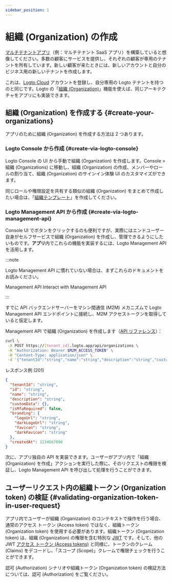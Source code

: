 ```yaml
---
sidebar_position: 1
---
```


# 組織 (Organization) の作成

[マルチテナントアプリ](https://auth.wiki/multi-tenancy)（例：マルチテナント SaaS アプリ）を構築していると想像してください。多数の顧客にサービスを提供し、それぞれの顧客が専用のテナントを所有しています。新しい顧客が来たときには、新しいアカウントと自分のビジネス用の新しいテナントを作成します。

これは、[Logto Cloud](https://cloud.logto.io/) アカウントを登録し、自分専用の Logto テナントを持つのと同じです。Logto の「[組織 (Organization)](/organizations)」機能を使えば、同じアーキテクチャをアプリにも実装できます。

## 組織 (Organization) を作成する \{#create-your-organizations}

アプリのために組織 (Organization) を作成する方法は 2 つあります。

### Logto Console から作成 \{#create-via-logto-console}

Logto Console の UI から手動で組織 (Organization) を作成します。<CloudLink to="/organizations">Console > 組織 (Organizations)</CloudLink> に移動し、組織 (Organization) の作成、メンバーやロールの割り当て、組織 (Organization) のサインイン体験 UI のカスタマイズができます。

同じロールや権限設定を共有する類似の組織 (Organization) をまとめて作成したい場合は、「[組織テンプレート](/authorization/organization-template)」を作成してください。

### Logto Management API から作成 \{#create-via-logto-management-api}

Console UI でボタンをクリックするのも便利ですが、実際にはエンドユーザー自身がセルフサービスで組織 (Organization) を作成し、管理できるようにしたいものです。**アプリ**内でこれらの機能を実装するには、Logto Management API を活用します。

:::note

Logto Management API に慣れていない場合は、まずこれらのドキュメントをお読みください。

<Url href="/concepts/core-service/#management-api">Management API</Url>
<Url href="/integrate-logto/interact-with-management-api">Interact with Management API</Url>

:::

すでに API バックエンドサーバーをマシン間通信 (M2M) メカニズムで Logto Management API エンドポイントに接続し、M2M アクセストークンを取得していると仮定します。

Management API で組織 (Organization) を作成します（[API リファレンス](https://openapi.logto.io/operation/operation-createorganization)）：

```bash
curl \
 -X POST https://[tenant_id].logto.app/api/organizations \
 -H "Authorization: Bearer $M2M_ACCESS_TOKEN" \
 -H "Content-Type: application/json" \
 -d '{"tenantId":"string","name":"string","description":"string","customData":{},"isMfaRequired":false,"branding":{"logoUrl":"string","darkLogoUrl":"string","favicon":"string","darkFavicon":"string"},"createdAt":1234567890}'
```

レスポンス例 (201)

```json
{
  "tenantId": "string",
  "id": "string",
  "name": "string",
  "description": "string",
  "customData": {},
  "isMfaRequired": false,
  "branding": {
    "logoUrl": "string",
    "darkLogoUrl": "string",
    "favicon": "string",
    "darkFavicon": "string"
  },
  "createdAt": 1234567890
}
```

次に、アプリ独自の API を実装できます。ユーザーがアプリ内で「組織 (Organization) を作成」アクションを実行した際に、そのリクエストの権限を検証し、Logto Management API を呼び出して処理を行うことができます。

## ユーザーリクエスト内の組織トークン (Organization token) の検証 \{#validating-organization-token-in-user-request}

アプリ内でユーザーが組織 (Organization) のコンテキストで操作を行う場合、通常のアクセス トークン (Access token) ではなく、組織トークン (Organization token) を使用する必要があります。組織トークン (Organization token) は、組織 (Organization) の権限を含む特別な [JWT](https://auth.wiki/jwt) です。そして、他の JWT [アクセス トークン (Access tokens)](https://auth.wiki/access-token) と同様に、トークンのクレーム (Claims) をデコードし、「スコープ (Scope)」クレームで権限チェックを行うことができます。

認可 (Authorization) シナリオや組織トークン (Organization token) の検証方法については、<Url href="/authorization">認可 (Authorization)</Url> をご覧ください。
